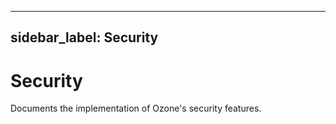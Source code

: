 
---
sidebar_label: Security
---

# Security


Documents the implementation of Ozone's security features.

<DocCardList/>
